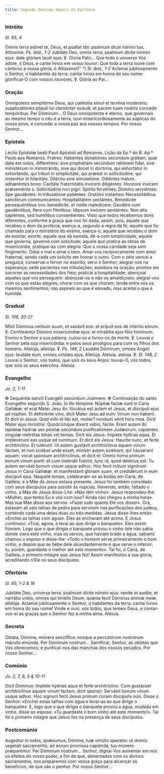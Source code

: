 ```yaml
---
title: Segundo Domingo depois da Epifania
---
```


### Intróito

<em>Sl. 65, 4</em>

<div class="side-by-side not-content">
  <span>
    Omnis terra adóret te, Deus, et psallat tibi: psalmum dicat nómini tuo,
    Altíssime. <em>Ps. ibid., 1-2</em> Jubiláte Deo, omnis terra, psalmum dícite
    nómini ejus: date glóriam laudi ejus. ℣. Gloria Patri...
  </span>
  <span>
    Que todo o universo Vos adore, ó Deus, e cante hinos em vosso louvor: Que
    toda a terra louve com cânticos a vossa glória, ó Altíssimo!{" "}
    <em>Sl. ibid., 1-2</em> Aclamai jubilosamente o Senhor, ó habitantes da
    terra: cantai hinos em honra do seu nome: glorificai-O com vossos louvores.
    ℣. Glória ao Pai...
  </span>
</div>

### Oração

<div class="side-by-side not-content">
  <span>
    Omnípotens sempitérne Deus, qui cœléstia simul et terréna moderáris:
    supplicatiónes pópuli tui cleménter exáudi; et pacem tuam nostris concéde
    tempóribus. Per Dóminum...
  </span>
  <span>
    Ó Deus omnipotente e eterno, que governais ao mesmo tempo o céu e a terra,
    ouvi misericordiosamente as súplicas do vosso povo, e concedei a vossa paz
    aos nossos tempos. Por nosso Senhor...
  </span>
</div>

### Epístola

<div class="side-by-side not-content">
  <span>Léctio Epístolæ beáti Pauli Apóstoli ad Romános.</span>
  <span>Lição da Ep.ª do B. Ap.º Paulo aos Romanos.</span>
  <span>
    Fratres: Habéntes donatiónes secúndum grátiam, quæ data est nobis,
    differéntes: sive prophétiam secúndum ratiónem fídei, sive ministérium in
    ministrándo, sive qui docet in doctrína, qui exhortátur in exhortándo, qui
    tríbuit in simplicitáte, qui præest in sollicitúdine, qui miserétur in
    hilaritáte. Diléctio sine simulatióne. Odiéntes malum, adhæréntes bono:
    Caritáte fraternitátis ínvicem diligéntes: Honóore ínvicem præveniénte s:
    Sollicitúdine non pigri: Spíritu fervéntes: Dómino serviéntes: Spe
    gaudéntes: In tribulatióne patiéntes: Oratióni instántes: Necessitátibus
    sanctórum communicántes: Hospitalitátem sectántes. Benedícite persequéntibus
    vos: benedícite, et nolíte maledícere. Gaudére cum gaudéntibus, flere cum
    fléntibus: Idípsum ínvicem sentiéntes: Non alta sapiéntes, sed humílibus
    consentiéntes.
  </span>
  <span>
    Visto que todos recebemos dons diferentes, conforme a graça que nos foi
    dada, assim, pois, aquele que recebeu o dom da profecia, exerça-a, segundo a
    regra da fé; aquele que foi chamado para o ministério do ensino, exerça-o;
    aquele que recebeu o dom de exortar, exorte; aquele que dá esmola, dê-a com
    simplicidade; aquele que governa, governe com solicitude; aquele que pratica
    as obras de misericórdia, pratique-as com alegria. Que a vossa caridade seja
    sem fingimento. Odiai o mal e amai o bem. Amai-vos reciprocamente com amor
    fraternal, sendo cada um solícito em honrar o outro. Com o zelo vencei a
    preguiça; conservai o fervor no espírito; servi o Senhor; alegrai-vos na
    esperança; sede pacientes nas tribulações; assíduos na oração; prontos em
    socorrer as necessidades dos fiéis; praticai a hospitalidade; abençoai
    aqueles que vos perseguem: abençoai-os e não os amaldiçoeis; alegrai-vos com
    os que estão alegres; chorai com os que choram; tende entre vós os mesmos
    sentimentos; não aspireis ao que é elevado, mas aceitai o que é humilde.
  </span>
</div>

### Gradual

<em>Sl. 106, 20-21</em>

<div class="side-by-side not-content">
  <span>
    Misit Dóminus verbum suum, et sanávit eos: et erípuit eos de intéritu eórum.
    ℣. Confiteántur Dómino misericórdiæ ejus: et mirabília ejus fíliis hóminum.
  </span>
  <span>
    Enviou o Senhor a sua palavra; curou-os e livrou-os da morte. ℣. Louvai o
    Senhor pela sua misericórdia: e pelos seus prodígios para com os filhos dos
    homens.
  </span>
  <span>
    Allelúja, allelúja. ℣. <em>Ps. 148, 2</em> Laudáte Dóminum, omnes Angeli
    ejus: laudáte eum, omnes virtútes ejus. Allelúja.
  </span>
  <span>
    Aleluia, aleluia. ℣. <em>Sl. 148, 2</em> Louvai o Senhor, vós todos, que
    sois os seus Anjos: louvai-O, vós todos, que sois os seus exércitos.
    Aleluia.
  </span>
</div>

### Evangelho

<em>Jo. 2, 1-11</em>

<div class="side-by-side not-content">
  <span>
    <span class="text-red-500">✠</span> Sequéntia sancti Evangélii secúndum
    Joánnem.
  </span>
  <span>
    <span class="text-red-500">✠</span> Continuação do santo Evangelho segundo
    S. João.
  </span>
  <span>
    In illo témpore: Núptiæ factæ sunt in Cana Galilǽæ: et erat Mater Jesu ibi.
    Vocátus est autem et Jesus, et discípuli ejus ad núptias. Et deficiénte
    vino, dicit Mater Jesu ad eum: Vinum non habent. Et dicit ei Jesus: Quid
    mihi et tibi est, mulier? nondum venit hora mea. Dicit Mater ejus minístris:
    Quodcúmque díxerit vobis, fácite. Erant autem ibi lapídeæ hýdriæ sex pósitæ
    secúndum purificatiónem Judæórum, capiéntes síngulæ metrétas binas vel
    ternas. Dicit eis Jesus: Implete hýdrias aqua. Et implevérunt eas usque ad
    summum. Et dicit eis Jesus: Hauríte nunc, et ferte architriclíno. Et
    tulérunt. Ut autem gustávit architriclínus aquam vinum fáctam, et non
    sciébat unde esset, minístri autem sciébant, qui háuserant aquam: vocat
    sponsum architriclínus, et dicit ei: Omnis homo primum bonum vinum ponit: et
    cum inebriáti fúerint, tunc id, quod detérius est. Tu autem servásti bonum
    vinum usque adhuc. Hoc fecit inítium signórum Jesus in Cana Galilǽæ: et
    manifestávit glóriam suam, et credidérunt in eum discípuli ejus.
  </span>
  <span>
    Naquele tempo, celebraram-se as bodas em Caná, de Galileia, e a Mãe de Jesus
    estava presente. Jesus foi também convidado com seus discípulos para
    assistir às núpcias. Havendo, então, faltado o vinho, a Mãe de Jesus
    disse-Lhe: «Não têm vinho». Jesus respondeu-lhe: «Mulher, que tenho Eu e vós
    com isso? Ainda não chegou a minha hora». Mas sua Mãe disse aos servos:
    «Fazei tudo quanto Ele vos disser». Ora, estavam ali seis talhas de pedra
    para servirem nas purificações dos judeus, contendo cada uma delas duas ou
    três medidas. Jesus disse-lhes então: «Enchei as talhas com água». Eles as
    encheram até acima. E Jesus continuou: «Tirai, agora, e levai ao que dirige
    o banquete». Eles assim fizeram. Logo que o que dirigia o banquete provou o
    vinho (ele não sabia donde viera este vinho, mas os servos, que haviam
    tirado a água, sabiam) chamou o esposo e disse-lhe: «Todo o homem serve
    primeiramente o bom vinho, e depois que se bebe dele abundantemente é que
    serve o inferior; tu, porém, guardaste o melhor até este momento». Tal foi,
    ó Caná, de Galileia, o primeiro milagre que Jesus fez! Assim manifestou a
    sua glória, acreditando n’Ele os seus discípulos.
  </span>
</div>

### Ofertório

<em>Sl. 65, 1-2 & 16</em>

<div class="side-by-side not-content">
  <span>
    Jubiláte Deo, univérsa terra: psalmum dícite nómini ejus: veníte et audíte,
    et narrábo vobis, omnes qui timétis Deum, quanta fecit Dóminus ánimæ meæ,
    allelúja.
  </span>
  <span>
    Aclamai jubilosamente o Senhor, ó habitantes da terra: cantai hinos em honra
    do seu nome! Vinde e ouvi, vós todos, que temeis Deus, e contar-vos-ei as
    graças que o Senhor fez à minha alma. Aleluia.
  </span>
</div>

### Secreta

<div class="side-by-side not-content">
  <span>
    Oblata, Dómine, múnera sanctífica: nosque a peccatórum nostrórum máculis
    emúnda. Per Dóminum nostrum...
  </span>
  <span>
    Santificai, Senhor, as oblatas que Vos oferecemos; e purificai-nos das
    manchas dos nossos pecados. Por nosso Senhor...
  </span>
</div>

### Comúnio

<em>Jo. 2, 7, 8, 9 & 10-11</em>

<div class="side-by-side not-content">
  <span>
    Dicit Dóminus: Implete hýdrias aqua et ferte architriclíno. Cum gustásset
    architriclínus aquam vinum factam, dicit sponso: Servásti bonum vinum usque
    adhuc. Hoc signum fecit Jesus primum coram discípulis suis.
  </span>
  <span>
    Disse o Senhor: «Enchei estas talhas com água e levai-as ao que dirige o
    banquete». E, logo que o que dirigia o banquete provou a água, mudada em
    vinho, disse ao esposo: «Tu guardaste o bom vinho até este momento!». Tal
    foi o primeiro milagre que Jesus fez na presença de seus discípulos.
  </span>
</div>

### Postcomúnio

<div class="side-by-side not-content">
  <span>
    Augeátur in nobis, quǽsumus, Dómine, tuæ virtútis operatio: ut divínis
    vegetáti sacraméntis, ad eórum promíssa capiénda, tuo múnere præparémur. Per
    Dóminum nostrum...
  </span>
  <span>
    Senhor, dignai-Vos aumentar em nós os efeitos do vosso poder, a fim de que,
    alimentados com os divinos sacramentos, nos preparemos com vossa graça para
    alcançar os benefícios, de que são o penhor. Por nosso Senhor...
  </span>
</div>

